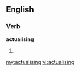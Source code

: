 ==English==

===Verb===
'''actualising'''

# {{present participle of|[[actualise]]}}

[[my:actualising]]
[[vi:actualising]]